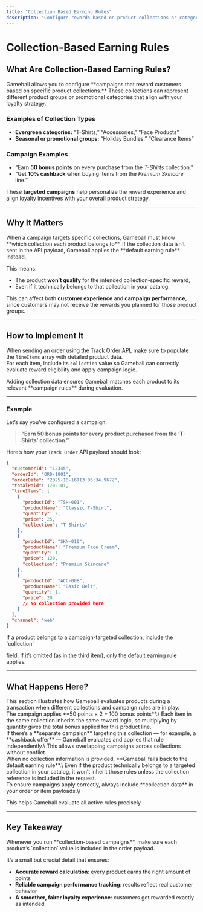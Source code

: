 ```yaml
---
title: "Collection Based Earning Rules"
description: "Configure rewards based on product collections or categories"
---
```


# Collection-Based Earning Rules

## What Are Collection-Based Earning Rules?

<Info>
  Gameball allows you to configure **campaigns that reward customers based on specific product collections.** These collections can represent different product groups or promotional categories that align with your loyalty strategy.
</Info>

### Examples of Collection Types

- **Evergreen categories:** “T-Shirts,” “Accessories,” “Face Products”
- **Seasonal or promotional groups:** “Holiday Bundles,” “Clearance Items”

### Campaign Examples

- “Earn **50 bonus points** on every purchase from the _T-Shirts_ collection.”
- “Get **10% cashback** when buying items from the _Premium Skincare_ line.”

These **targeted campaigns** help personalize the reward experience and align loyalty incentives with your overall product strategy.

---

## Why It Matters

<Warning>
  When a campaign targets specific collections, Gameball must know **which collection each product belongs to**. If the collection data isn’t sent in the API payload, Gameball applies the **default earning rule** instead.
</Warning>

This means:

- The product **won’t qualify** for the intended collection-specific reward,
- Even if it technically belongs to that collection in your catalog.

This can affect both **customer experience** and **campaign performance**, since customers may not receive the rewards you planned for those product groups.

---

## How to Implement It

When sending an order using the [Track Order API](https://gameball.mintlify.app/api-reference/order/order-tracking), make sure to populate the `lineItems` array with detailed product data.\
For each item, include its `collection` value so Gameball can correctly evaluate reward eligibility and apply campaign logic.

<Tip>
  Adding collection data ensures Gameball matches each product to its relevant **campaign rules** during evaluation.
</Tip>

---

### Example

Let’s say you’ve configured a campaign:

> **“Earn 50 bonus points for every product purchased from the ‘T-Shirts’ collection.”**

Here’s how your `Track Order` API payload should look:

```json
{
  "customerId": "12345",
  "orderId": "ORD-1001",
  "orderDate": "2025-10-16T13:06:34.967Z",
  "totalPaid": 1702.01,
  "lineItems": [
    {
      "productId": "TSH-001",
      "productName": "Classic T-Shirt",
      "quantity": 2,
      "price": 25,
      "collection": "T-Shirts"
    },
    {
      "productId": "SKN-010",
      "productName": "Premium Face Cream",
      "quantity": 1,
      "price": 120,
      "collection": "Premium Skincare"
    },
    {
      "productId": "ACC-008",
      "productName": "Basic Belt",
      "quantity": 1,
      "price": 20
      // No collection provided here
    }
  ],
  "channel": "web"
}
```

<Info>
  If a product belongs to a campaign-targeted collection, include the `collection`

  field. If it’s omitted (as in the third item), only the default earning rule applies.
</Info>

---

## What Happens Here?

<Info>
  This section illustrates how Gameball evaluates products during a transaction when different collections and campaign rules are in play.
</Info>

<Accordion title="🧢 Product 1: T-Shirts (quantity 2)">
  <div style={{ paddingLeft:"12px" }}>
  The campaign applies **50 points × 2 = 100 bonus points**.\
  Each item in the same collection inherits the same reward logic, so multiplying by quantity gives the total bonus applied for this product line.

  </div>
</Accordion>

<Accordion title="🧴 Product 2: Premium Skincare (quantity 1)">
  <div style={{ paddingLeft:"12px" }}>
  If there’s a **separate campaign** targeting this collection — for example, a **cashback offer** — Gameball evaluates and applies that rule independently.\
  This allows overlapping campaigns across collections without conflict.

  </div>
</Accordion>

<Accordion title="📦 Product 3: No Collection Sent">
  <div style={{ paddingLeft:"12px" }}>
  When no collection information is provided, **Gameball falls back to the default earning rule**.\
  Even if the product technically belongs to a targeted collection in your catalog, it won’t inherit those rules unless the collection reference is included in the request.

  </div>
</Accordion>

<Tip>
  To ensure campaigns apply correctly, always include **collection data** in your order or item payloads.\\

  This helps Gameball evaluate all active rules precisely.
</Tip>

---

## Key Takeaway

<Info>
  Whenever you run **collection-based campaigns**, make sure each product’s `collection` value is included in the order payload.
</Info>

It’s a small but crucial detail that ensures:

- **Accurate reward calculation**: every product earns the right amount of points
- **Reliable campaign performance tracking**: results reflect real customer behavior
- **A smoother, fairer loyalty experience**: customers get rewarded exactly as intended

